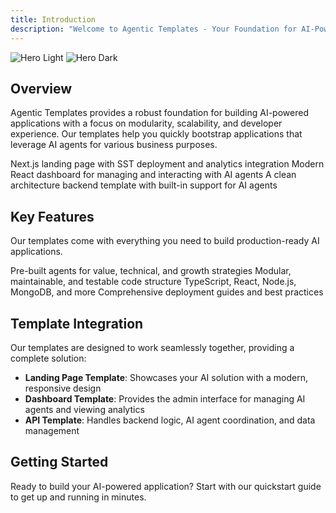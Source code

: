 ```yaml
---
title: Introduction
description: "Welcome to Agentic Templates - Your Foundation for AI-Powered Applications"
---
```


<img
  className="block dark:hidden"
  src="/images/hero-light.svg"
  alt="Hero Light"
/>
<img
  className="hidden dark:block"
  src="/images/hero-dark.svg"
  alt="Hero Dark"
/>

## Overview

Agentic Templates provides a robust foundation for building AI-powered applications with a focus on modularity, scalability, and developer experience. Our templates help you quickly bootstrap applications that leverage AI agents for various business purposes.

<CardGroup cols={3}>
  <Card
    title="Landing Page"
    icon="browser"
    href="/essentials/landing-page"
  >
    Next.js landing page with SST deployment and analytics integration
  </Card>
  <Card
    title="Dashboard Template"
    icon="desktop"
    href="/essentials/architecture#dashboard-template"
  >
    Modern React dashboard for managing and interacting with AI agents
  </Card>
  <Card
    title="API Template"
    icon="server"
    href="/essentials/architecture#api-template"
  >
    A clean architecture backend template with built-in support for AI agents
  </Card>
</CardGroup>

## Key Features

Our templates come with everything you need to build production-ready AI applications.

<CardGroup cols={2}>
  <Card
    title="AI Agents"
    icon="robot"
    href="/essentials/adding-agents"
  >
    Pre-built agents for value, technical, and growth strategies
  </Card>
  <Card
    title="Clean Architecture"
    icon="layer-group"
    href="/essentials/architecture"
  >
    Modular, maintainable, and testable code structure
  </Card>
  <Card
    title="Modern Stack"
    icon="code"
    href="/essentials/architecture#technology-stack"
  >
    TypeScript, React, Node.js, MongoDB, and more
  </Card>
  <Card
    title="Production Ready"
    icon="rocket"
    href="/essentials/deployment"
  >
    Comprehensive deployment guides and best practices
  </Card>
</CardGroup>

## Template Integration

Our templates are designed to work seamlessly together, providing a complete solution:

- **Landing Page Template**: Showcases your AI solution with a modern, responsive design
- **Dashboard Template**: Provides the admin interface for managing AI agents and viewing analytics
- **API Template**: Handles backend logic, AI agent coordination, and data management

## Getting Started

Ready to build your AI-powered application? Start with our quickstart guide to get up and running in minutes.
